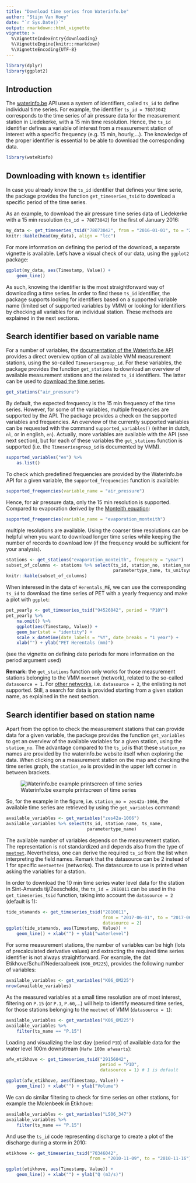 ```yaml
---
title: "Download time series from Waterinfo.be"
author: "Stijn Van Hoey"
date: "`r Sys.Date()`"
output: rmarkdown::html_vignette
vignette: >
  %\VignetteIndexEntry{downloading}
  %\VignetteEngine{knitr::rmarkdown}
  %\VignetteEncoding{UTF-8}
---
```


```r
library(dplyr)
library(ggplot2)
```

## Introduction

The [waterinfo.be](https://www.waterinfo.be) API uses a system of identifiers, called `ts_id` to define individual time series. For example, the identifier `ts_id = 78073042` corresponds to the time series of air pressure data for the measurement station in Liedekerke, with a 15 min time resolution. Hence, the `ts_id` identifier defines a variable of interest from a measurement station of interest with a specific frequency (e.g. 15 min, hourly,...). The knowledge of the proper identifier is essential to be able to download the corresponding data.

```r
library(wateRinfo)
```


## Downloading with known `ts` identifier

In case you already know the `ts_id` identifier that defines your time serie, the package provides the function `get_timeseries_tsid` to download a specific period of the time series. 

As an example, to download the air pressure time series data of Liedekerke with a 15 min resolution (`ts_id = 78073042`) for the first of January 2016:

```r
my_data <- get_timeseries_tsid("78073042", from = "2016-01-01", to = "2016-01-02")
knitr::kable(head(my_data), align = "lcc")
```

For more information on defining the period of the download, a separate vignette is available. Let's have a visual check of our data, using the `ggplot2` package:

```r
ggplot(my_data, aes(Timestamp, Value)) + 
    geom_line()
```

As such, knowing the identifier is the most straightforward way of downloading a time series. In order to find these `ts_id` identifier, the package supports looking for identifiers based on a supported variable name (limited set of supported variables by VMM) or looking for identifiers by checking all variables for an individual station. These methods are explained in the next sections. 

## Search identifier based on variable name

For a number of variables, the [documentation of the Waterinfo.be API](https://www.waterinfo.be/download/9f5ee0c9-dafa-46de-958b-7cac46eb8c23?dl=0) provides a direct overview option of all available VMM measurement stations, using the so-called `Timeseriesgroup_id`. For these variables, the package provides the function `get_stations` to download an overview of available measurement stations and the related `ts_id` identifiers. The latter can be used to [download the time series](#Downloading-with-known-ts-identifier). 

```r
get_stations("air_pressure")
```

By default, the expected frequency is the 15 min frequency of the time series. However, for some of the variables, multiple frequencies are supported by the API. The package provides a check on the supported variables and frequencies. An overview of the currently supported variables can be requested with the command `supported_variables()` (either in dutch, `nl`, or in english, `en`). Actually, more variables are available with the API (see next section), but for each of these variables the `get_stations` function is supported (i.e. the `Timeseriesgroup_id` is documented by VMM). 

```r
supported_variables("en") %>% 
    as.list()
```

To check which predefined frequencies are provided by the Waterinfo.be API for a given variable, the `supported_frequencies` function is available:
```r
supported_frequencies(variable_name = "air_pressure")
```

Hence, for air pressure data, only the 15 min resolution is supported. Compared to evaporation derived by the [Monteith equation](https://en.wikipedia.org/wiki/Penman%E2%80%93Monteith_equation):

```r
supported_frequencies(variable_name = "evaporation_monteith")
```

multiple resolutions are available. Using the coarser time resolutions can be helpful when you want to download longer time series while keeping the number of records to download low (if the frequency would be sufficient for your analysis).


```r
stations <- get_stations("evaporation_monteith", frequency = "year")
subset_of_columns <- stations %>% select(ts_id, station_no, station_name, 
                                         parametertype_name, ts_unitsymbol)
knitr::kable(subset_of_columns)
```

When interesed in the data of `Herentals_ME`, we can use the corresponding `ts_id` to download the time series of PET with a yearly frequency and make a plot with `ggplot`:

```r
pet_yearly <- get_timeseries_tsid("94526042", period = "P10Y")
pet_yearly %>% 
    na.omit() %>%
    ggplot(aes(Timestamp, Value)) + 
    geom_bar(stat = "identity") +
    scale_x_datetime(date_labels = "%Y", date_breaks = "1 year") + 
    xlab("") + ylab("PET Herentals (mm)")
```
(see the vignette on defining date periods for more information on the period argument used)


**Remark:** the `get_stations` function only works for those measurement stations belonging to the VMM `meetnet` (network), related to the so-called `datasource = 1`. For [other networks](http://www.waterinfo.be/default.aspx?path=NL/HIC/Recent_toelichting), i.e. `datasource = 2`, the enlisting is not supported. Still, a search for data is provided starting from a given station name, as explained in the next section.

## Search identifier based on station name

Apart from the option to check the measurement stations that can provide data for a given variable, the package provides the function `get_variables` to get an overview of the available variables for a given station, using the `station_no`. The advantage compared to the `ts_id` is that these `station_no` names are provided by the waterinfo.be website itself when exploring the data. When clicking on a measurement station on the map and checking the time series graph, the `station_no` is provided in the upper left corner in between brackets. 

![Waterinfo.be example printscreen of time series](./waterinfo_screen.png)

So, for the example in the figure, i.e. `station_no = zes42a-1066`, the available time series are retrieved by using the `get_variables` command:

```r
available_variables <- get_variables("zes42a-1066")
available_variables %>% select(ts_id, station_name, ts_name, 
                               parametertype_name)
```

The available number of variables depends on the measurement station. The representation is not standardized and depends also from the type of [`meetnet`](http://www.waterinfo.be/default.aspx?path=NL/HIC/Recent_toelichting). Nevertheless, one can derive the required `ts_id` from the list when interpreting the field names. Remark that the datasource can be 2 instead of 1 for specific `meetnetten` (networks). The datasource to use is printed when asking the variables for a station. 

In order to download the 10 min time series water level data for the station in Sint-Amands tij/Zeeschelde, the `ts_id = 2810011` can be used in the `get_timeseries_tsid` function, taking into account the `datasource = 2` (default is 1):

```r
tide_stamands <- get_timeseries_tsid("2810011", 
                                     from = "2017-06-01", to = "2017-06-05",
                                     datasource = 2)
ggplot(tide_stamands, aes(Timestamp, Value)) + 
    geom_line() + xlab("") + ylab("waterlevel")
```

For some measurement stations, the number of variables can be high (lots of precalculated derivative values) and extracting the required time series identifier is not always straightforward. For example, the dat Etikhove/Schuif/Nederaalbeek (`K06_OM225`), provides the following number of variables:

```r
available_variables <- get_variables("K06_OM225")
nrow(available_variables)
```

As the measured variables at a small time resolution are of most interest, filtering on `P.15` (or `P.1`, `P.60`,...) will help to identify measured time series, for those stations belonging to the `meetnet` of VMM (`datasource = 1`):

```r
available_variables <- get_variables("K06_OM225")
available_variables %>% 
    filter(ts_name == "P.15")
```

Loading and visualizing the last day (period `P1D`) of available data for the water level 100m downstream (`Hafw 100m afwaarts`):

```r
afw_etikhove <- get_timeseries_tsid("29156042", 
                                    period = "P1D",
                                    datasource = 1) # 1 is default

ggplot(afw_etikhove, aes(Timestamp, Value)) + 
    geom_line() + xlab("") + ylab("Volume")
```

We can do similar filtering to check for time series on other stations, for example the Molenbeek in Etikhove:

```r
available_variables <- get_variables("LS06_347")
available_variables %>% 
    filter(ts_name == "P.15")
```

And use the `ts_id` code representing discharge to create a plot of the discharge during a storm in 2010:

```r
etikhove <- get_timeseries_tsid("70346042", 
                                from = "2010-11-09", to = "2010-11-16")

ggplot(etikhove, aes(Timestamp, Value)) + 
    geom_line() + xlab("") + ylab("Q (m3/s)")
```
